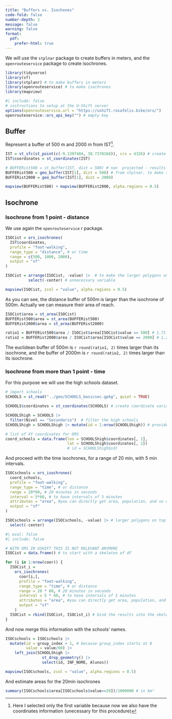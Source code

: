 ```yaml
---
title: "Buffers vs. Isochones"
code-fold: false
number-depth: 2
message: false
warning: false
format:
  pdf:
    prefer-html: true
---
```


We will use the `stplnar` package to create buffers in meters, and the `openrouteservice` package to create isochrones.

```r
library(tidyverse)
library(sf)
library(stplanr) # to make buffers in meters
library(openrouteservice) # to make isochrones
library(mapview)
```

```r
#| include: false
# instructions to setup at the U-Shift server
options(openrouteservice.url = "https://ushift.rosafelix.bike/ors/") 
openrouteservice::ors_api_key("") # empty key
```

## Buffer

Represent a buffer of 500 m and 2000 m from IST[^1].

[^1]: Here I selected only the first variable because now we also have the coordinates information (unecessary for this procedure)

```r
IST = st_sfc(st_point(c(-9.1397404, 38.7370168)), crs = 4326) # create a point
IST$coordinates = st_coordinates(IST)

# BUFFERist500 = st_buffer(IST, dist = 500) # non  projected - results may be weird
BUFFERist500 = geo_buffer(IST[1], dist = 500) # from stplnar, to make sure it is in meters.
BUFFERist2000 = geo_buffer(IST[1], dist = 2000)

mapview(BUFFERist500) + mapview(BUFFERist2000, alpha.regions = 0.5)
```

## Isochrone

### Isochrone from 1 point - distance

We use again the `openrouteservice` r package.

```r
ISOCist = ors_isochrones(
  IST$coordinates,
  profile = "foot-walking",
  range_type = "distance", # or time
  range = c(500, 1000, 2000),
  output = "sf"
)

ISOCist = arrange(ISOCist, -value) |>  # to make the larger polygons on top of the table so the are displayed behind.
          select(-center) # unnecessary variable

mapview(ISOCist, zcol = "value", alpha.regions = 0.5)
```

As you can see, the distance buffer of 500m is larger than the isochrone of 500m.
Actually we can measure their area of reach.

```r
ISOCist$area = st_area(ISOCist)
BUFFERist500$area = st_area(BUFFERist500)
BUFFERist2000$area = st_area(BUFFERist2000)

ratio1 = BUFFERist500$area / ISOCist$area[ISOCist$value == 500] # 1.71
ratio2 = BUFFERist2000$area / ISOCist$area[ISOCist$value == 2000] # 1.22
```

The euclidean buffer of 500m is `r round(ratio1, 2)` times larger than its isochrone, and the buffer of 2000m is `r round(ratio2, 2)` times larger than its isochrone.

### Isochrone from more than 1 point - time

For this purpose we will use the high schools dataset.

```r
# import schools
SCHOOLS = st_read("../geo/SCHOOLS_basicsec.gpkg", quiet = TRUE)

SCHOOLS$coordinates = st_coordinates(SCHOOLS) # create coordinate variable

SCHOOLShigh = SCHOOLS |>
  filter(Nivel == "Secundario")  # filter the high schools
SCHOOLShigh = SCHOOLShigh |> mutate(id = 1:nrow(SCHOOLShigh)) # provide and id

# list of XY coordinates for ORS
coord_schools = data.frame(lon = SCHOOLShigh$coordinates[, 1],
                           lat = SCHOOLShigh$coordinates[, 2])
                           # id = SCHOOLShigh$id)
```

And proceed with the time isochrones, for a range of 20 min, with 5 min intervals.

```r
ISOCschools = ors_isochrones(
  coord_schools,
  profile = "foot-walking",
  range_type = "time", # or distance
  range = 20*60, # 20 minutes in seconds
  interval = 5*60, # to have intervals of 5 minutes
  attributes = "area", #you can directly get area, population, and so on.
  output = "sf"
)

ISOCschools = arrange(ISOCschools, -value) |> # larger polygons on top of the table so the are displayed behind.
  select(-center)
```

<!-- Because `openrouteservece` only allows a [max of 5 requests](https://openrouteservice.org/restrictions/) for isochrones at a time, we put it in a loop to run for all the 19 high schools. -->

```r
#| eval: false
#| include: false

# WITH ORS IN USHIFT THIS IS NOT RELEVANT ANYMORE
ISOCist = data.frame() # to start with a skeleton of df

for (i in 1:nrow(coor)) {
  ISOCist_i =
    ors_isochrones(
      coor[i,],
      profile = "foot-walking",
      range_type = "time", # or distance
      range = 20 * 60, # 20 minutes in seconds
      interval = 5 * 60, # to have intervals of 5 minutes
      attributes = "area", #you can directly get area, population, and so on. see documentation
      output = "sf"
    )
  ISOCist = rbind(ISOCist, ISOCist_i) # bind the results into the skeleton, one by one
}
```

And now merge this information with the schools' names.

```r
ISOCschools = ISOCschools |>
  mutate(id = group_index + 1, # because group_index starts at 0
         value = value/60) |> 
    left_join(SCHOOLShigh |>
                st_drop_geometry() |>
                select(id, INF_NOME, Alunos))
```

```r
mapview(ISOCschools, zcol = "value", alpha.regions = 0.5)
```

And estimate areas for the 20min isochrones

```r
summary(ISOCschools$area[ISOCschools$value==20])/1000000 # in km²
```
